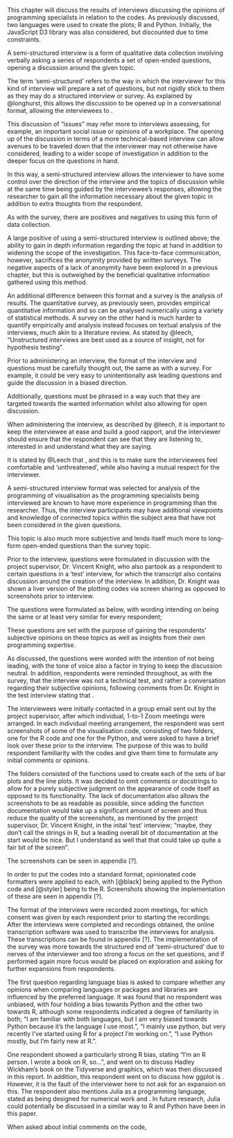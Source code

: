 \chapter{Code-Based Interviews}

This chapter will discuss the results of interviews discussing the opinions of programming specialists in relation to the codes. As previously discussed, two languages were used to create the plots; R and Python. Initially, the JavaScript D3 library was also considered, but discounted due to time constraints. 

\section{About semi-structured interviews}

\subsection{Background on semi-structured interviews}
A semi-structured interview is a form of qualitative data collection involving verbally asking a series of respondents a set of open-ended questions, opening a discussion around the given topic. 

The term 'semi-structured' refers to the way in which the interviewer for this kind of interview will prepare a set of questions, but not rigidly stick to them as they may do a structured interview or survey. As explained by @longhurst, this allows the discussion to be opened up in a conversational format, allowing the interviewees to \textit{"explore issues they feel are important"}. 

This discussion of "issues" may refer more to interviews assessing, for example, an important social issue or opinions of a workplace. The opening up of the discussion in terms of a more technical-based interview can allow avenues to be traveled down that the interviewer may not otherwise have considered, leading to a wider scope of investigation in addition to the deeper focus on the questions in hand. 

In this way, a semi-structured interview allows the interviewer to have some control over the direction of the interview and the topics of discussion while at the same time being guided by the interviewee's responses, allowing the researcher to gain all the information necessary about the given topic in addition to extra thoughts from the respondent. 

As with the survey, there are positives and negatives to using this form of data collection.

A large positive of using a semi-structured interview is outlined above; the ability to gain in depth information regarding the topic at hand in addition to widening the scope of the investigation. This face-to-face communication, however, sacrifices the anonymity provided by written surveys. The negative aspects of a lack of anonymity have been explored in a previous chapter, but this is outweighed by the beneficial qualitative information gathered using this method.

An additional difference between this format and a survey is the analysis of results. The quantitative survey, as previously seen, provides empirical quantitative information and so can be analysed numerically using a variety of statistical methods. A survey on the other hand is much harder to quantify empirically and analysis instead focuses on textual analysis of the interviews, much akin to a literature review. As stated by @leech, "Unstructured interviews are best used as a source of insight, not for hypothesis testing".

Prior to administering an interview, the format of the interview and questions must be carefully thought out, the same as with a survey. For example, it could be very easy to unintentionally ask leading questions and guide the discussion in a biased direction.

Additionally, questions must be phrased in a way such that they are targeted towards the wanted information whilst also allowing for open discussion.

When administering the interview, as described by @leech, it is important to keep the interviewee at ease and build a good rapport, and the interviewer should ensure that the respondent can see that they are listening to, interested in and understand what they are saying.

It is stated by @Leech that \textit{"The interviewer should seem professional and generally knowledgeable, but less knowledgeable than the respondent on the particular topic of the interview"}, and this is to make sure the interviewees feel comfortable and 'unthreatened', while also having a mutual respect for the interviewer. 

\subsection{Purpose of a semi-structured interview for this study}
A semi-structured interview format was selected for analysis of the programming of visualisation as the programming specialists being interviewed are known to have more experience in programming than the researcher. Thus, the interview participants may have additional viewpoints and knowledge of connected topics within the subject area that have not been considered in the given questions. 

This topic is also much more subjective and lends itself much more to long-form open-ended questions than the survey topic.

\section{The Interview}
\subsection{Implementation}
Prior to the interview, questions were formulated in discussion with the project supervisor, Dr. Vincent Knight, who also partook as a respondent to certain questions in a 'test' interview, for which the transcript also contains discussion around the creation of the interview. In addition, Dr. Knight was shown a liver version of the plotting codes via screen sharing as opposed to screenshots prior to interview.

The questions were formulated as below, with wording intending on being the same or at least very similar for every respondent;

\begin{itemize}
   \item Do you have any particular bias towards either language; R or Python?
   \item Do you have any initial comments on the codes? For example in terms of readability, or similarities and differences between the two.
   \item Do you feel that either code could be changed in any way?
   \item Based on these codes and your own knowledge of programming, how well suited you think each language is to
visualisation?
\item for a beginner with equal experience in both languages, which library do you feel would be easier to learn, ggplot2 or matplotlib?
\item Which package or library do you feel gives the most publication ready output?
\item How much freedom do you feel each language or package allows for customisation of plots?
\item Do you have other comments that you've thought of during this interview?
\end{itemize}

These questions are set with the purpose of gaining the respondents' subjective opinions on these topics as well as insights from their own programming expertise.

As discussed, the questions were worded with the intention of not being leading, with the tone of voice also a factor in trying to keep the discussion neutral. In addition, respondents were reminded throughout, as with the survey, that the interview was not a technical test, and rather a conversation regarding their subjective opinions, following comments from Dr. Knight in the test interview stating that \textit{"any conversation with an
academic, they can sometimes feel like they're tested. So it's always trying to say like, yeah, this is subjective; I'm just interested in your thoughts."}. 

The interviewees were initially contacted in a group email sent out by the project supervisor, after which individual, 1-to-1 Zoom meetings were arranged. In each individual meeting arrangement, the respondent was sent screenshots of some of the visualisation code, consisting of two folders, one for the R code and one for the Python, and were asked to have a brief look over these prior to the interview. The purpose of this was to build respondent familiarity with the codes and give them time to formulate any initial comments or opinions. 

The folders consisted of the functions used to create each of the sets of bar plots and the line plots. It was decided to omit comments or docstrings to allow for a purely subjective judgment on the appearance of code itself as opposed to its functionality. The lack of documentation also allows the screenshots to be as readable as possible, since adding the function documentation would take up a significant amount of screen and thus reduce the quality of the screenshots, as mentioned by the project supervisor, Dr. Vincent Knight, in the inital 'test' interview; "maybe, they don't call the strings in R, but a leading overall bit of documentation at the start would be nice. But I understand as well that that could take up quite a fair bit of the screen".

The screenshots can be seen in appendix [?].

In order to put the codes into a standard format, opinionated code formatters were applied to each, with \textit{black} [@black] being applied to the Python code and \textit{styler} [@styler] being to the R. Screenshots showing the implementation of these are seen in appendix [?].

\subsection{Analysis}
The format of the interviews were recorded zoom meetings, for which consent was given by each respondent prior to starting the recordings. After the interviews were completed and recordings obtained, the online transcription software \textit{Trint} was used to transcribe the interviews for analysis. These transcriptions can be found in appendix [?]. The implementation of the survey was more towards the structured end of 'semi-structured' due to nerves of the interviewer and too strong a focus on the set questions, and if performed again more focus would be placed on exploration and asking for further expansions from respondents.

The first question regarding language bias is asked to compare whether any opinions when comparing languages or packages and libraries are influenced by the preferred language. It was found that no respondent was unbiased, with four holding a bias towards Python and the other two towards R, although some respondents indicated a degree of familiarity in both; "I am familiar with both languages, but I am very biased towards Python because it's the language I use most.", "I mainly use python, but very recently I've started using R for a project I'm working on.", "I use Python mostly, but I'm fairly new at R.".

One respondent showed a particularly strong R bias, stating "I'm an R person. I wrote a book on R, so...", and went on to discuss Hadley Wickham's book on the Tidyverse and graphics, which was then discussed in this report. In addition, this respondent went on to discuss how ggplot is \textit{"ggplot has essentially its own programming language."}. However, it is the fault of the interviewer here to not ask for an expansion on this. The respondent also mentions Julia as a programming language, stated as being designed for numerical work and \textit{"much faster than both R and Python, but still not too hard to use."}. In future research, Julia could potentially be discussed in a similar way to R and Python have been in this paper. 

When asked about initial comments on the code,





















